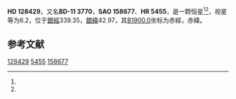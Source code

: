{{Starbox begin
| name = HD 128429
}}
{{Starbox observe
| epoch = [[J2000.0|J2000.0]]
| constell = {{星座名待查}}<ref name=SIMBAD>{{cite web
 | url=http://simbad.u-strasbg.fr/simbad/sim-id?Ident=HR+5455
 | title =Pulsating variable Star
 | publisher=Centre de Données astronomiques de Strasbourg
 | work=SIMBAD
 | accessdate=2012-07-13}}</ref><ref name=DATA>{{cite web
 | url=http://vizier.u-strasbg.fr/viz-bin/VizieR-5?-out.add=.&-source=5050&-corr=PK=HR&-out.max=9999&HR=5455
 | title=VizieR Detailed Page
 | accessdate=2012-07-13
 | archive-date=2019-02-16
 | archive-url=https://web.archive.org/web/20190216082937/http://vizier.u-strasbg.fr/viz-bin/VizieR-5?-out.add=.&-source=5050&-corr=PK=HR&-out.max=9999&HR=5455
 | dead-url=no
 }}</ref>
| 星官 = 
| ra = {{RA|14|36|59.8}}<ref name=SIMBAD /><ref name=DATA />
| dec = {{DEC|-12|18|19}}<ref name=SIMBAD /><ref name=DATA />
| appmag_v = 6.2<ref name=SIMBAD /><ref name=DATA />
}}
{{Starbox character
| class = F5V<ref name=SIMBAD /><ref name=DATA />
| b-v = 0.46<ref name=SIMBAD /><ref name=DATA />
| u-b = -0.03<ref name=SIMBAD /><ref name=DATA />
| r-i = <ref name=SIMBAD /><ref name=DATA />
| variable = 
}}
{{Starbox astrometry
| radial_v = -0.03
| prop_mo_ra = -70
| parallax = 0.034
| p_error = 
}}
{{Starbox catalog
| names =BD-11 3770，[[SAO星表|SAO]] 158677，[[HD星表|HD]] 128429，[[HR星表|HR]] 5455}}
{{Starbox reference |Simbad=HR+5455}}
{{Starbox end}}

'''HD 128429'''，又名'''BD-11 3770'''，'''SAO 158677'''、'''HR 5455'''，是一颗恒星<ref name=SIMBAD /><ref name=DATA />，视星等为6.2，位于[[銀道座標系|銀經]]339.35，[[銀道座標系|銀緯]]42.97，其[[B1900.0|B1900.0]]坐标为赤經{{RA|14|31|40.5}}，赤緯{{DEC|-11|42.97|49}}。

== 参考文献 ==
{{reflist}}

{{star-stub}}

[[Category:HD和HDE天體|128429]]
[[Category:HR天體|5455]]
[[Category:SAO天體|158677]]